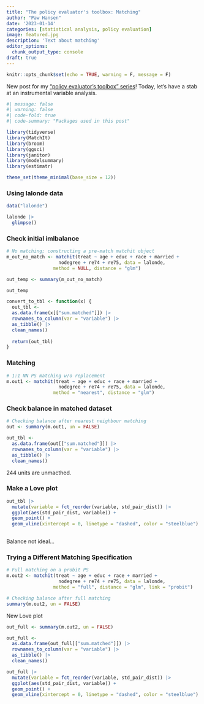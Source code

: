 ```yaml
---
title: "The policy evaluator's toolbox: Matching"
author: "Paw Hansen"
date: '2023-01-14'
categories: [statistical analysis, policy evaluation]
image: featured.jpg
description: 'Text about matching'
editor_options: 
  chunk_output_type: console
draft: true
---
```


```r
knitr::opts_chunk$set(echo = TRUE, warning = F, message = F)
```

New post for my [“policy evaluator’s toolbox” series](https://www.pawhansen.org/blog#category=policy%20evaluation)! Today, let's have a stab at an instrumental variable analysis.

```r
#| message: false
#| warning: false
#| code-fold: true
#| code-summary: "Packages used in this post"

library(tidyverse)
library(MatchIt)
library(broom)
library(ggsci)
library(janitor)
library(modelsummary)
library(estimatr)

theme_set(theme_minimal(base_size = 12))

```

### Using lalonde data
```r
data("lalonde")

lalonde |> 
  glimpse()

```

### Check initial imlbalance
```r
# No matching; constructing a pre-match matchit object
m_out_no_match <- matchit(treat ~ age + educ + race + married + 
                   nodegree + re74 + re75, data = lalonde,
                 method = NULL, distance = "glm")

out_temp <- summary(m_out_no_match)  

out_temp 

```

```r

convert_to_tbl <- function(x) {
  out_tbl <-
  as.data.frame(x[["sum.matched"]]) |>  
  rownames_to_column(var = "variable") |>  
  as_tibble() |> 
  clean_names()
  
  return(out_tbl)
}


```


### Matching
```r
# 1:1 NN PS matching w/o replacement
m.out1 <- matchit(treat ~ age + educ + race + married + 
                   nodegree + re74 + re75, data = lalonde,
                 method = "nearest", distance = "glm")
```

### Check balance in matched dataset
```r
# Checking balance after nearest neighbour matching
out <- summary(m.out1, un = FALSE)

out_tbl <- 
  as.data.frame(out[["sum.matched"]]) |>  
  rownames_to_column(var = "variable") |>  
  as_tibble() |> 
  clean_names()

```

244 units are unmacthed. 

### Make a Love plot

```r

out_tbl |> 
  mutate(variable = fct_reorder(variable, std_pair_dist)) |> 
  ggplot(aes(std_pair_dist, variable)) + 
  geom_point() +
  geom_vline(xintercept = 0, linetype = "dashed", color = "steelblue")
  
```

Balance not ideal... 

### Trying a Different Matching Specification

```r
# Full matching on a probit PS
m.out2 <- matchit(treat ~ age + educ + race + married + 
                   nodegree + re74 + re75, data = lalonde,
                 method = "full", distance = "glm", link = "probit")

# Checking balance after full matching
summary(m.out2, un = FALSE)
```

New Love plot

```r

out_full <- summary(m.out2, un = FALSE)

out_full <- 
  as.data.frame(out_full[["sum.matched"]]) |>  
  rownames_to_column(var = "variable") |>  
  as_tibble() |> 
  clean_names()

out_full |> 
  mutate(variable = fct_reorder(variable, std_pair_dist)) |> 
  ggplot(aes(std_pair_dist, variable)) + 
  geom_point() +
  geom_vline(xintercept = 0, linetype = "dashed", color = "steelblue")

```


```r


```


